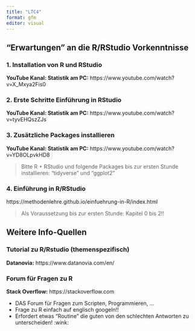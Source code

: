 ```yaml
---
title: "LTC4"
format: gfm
editor: visual
---
```


## "Erwartungen" an die R/RStudio Vorkenntnisse

### 1. Installation von R und RStudio

**YouTube Kanal: Statistik am PC:** https://www.youtube.com/watch?v=X_Mxya2Fis0

### 2. Erste Schritte Einführung in RStudio

**YouTube Kanal: Statistik am PC:** https://www.youtube.com/watch?v=tyvEHQszZJs

### 3. Zusätzliche Packages installieren

**YouTube Kanal: Statistik am PC:** https://www.youtube.com/watch?v=YD8OLpvkHD8

> Bitte R + RStudio und folgende Packages bis zur ersten Stunde installieren: "tidyverse" und "ggplot2"

### 4. Einführung in R/RStudio

https://methodenlehre.github.io/einfuehrung-in-R/index.html

> Als Voraussetzung bis zur ersten Stunde: Kapitel 0 bis 2!!

## Weitere Info-Quellen

### Tutorial zu R/Rstudio (themenspezifisch)

**Datanovia:** https://www.datanovia.com/en/

### Forum für Fragen zu R

**Stack Overflow:** https://stackoverflow.com

-   DAS Forum für Fragen zum Scripten, Programmieren, ...
-   Frage zu R einfach auf englisch googeln!!
-   Erfordert etwas "Routine" die guten von den schlechten Antworten zu unterscheiden! :wink:
